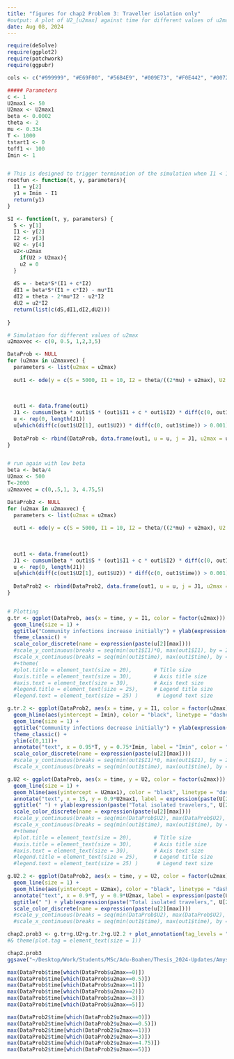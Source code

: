 ```yaml
---
title: "figures for chap2 Problem 3: Traveller isolation only"
#output: A plot of U2_[u2max] against time for different values of u2max.
date: Aug 08, 2024
---
```



```r


require(deSolve)
require(ggplot2)
require(patchwork)
require(ggpubr)

cols <- c("#999999", "#E69F00", "#56B4E9", "#009E73", "#F0E442", "#0072B2", "#D55E00", "#CC79A7", "#66CC99")

##### Parameters
c <- 1
U2max1 <- 50
U2max <- U2max1
beta <- 0.0002
theta <- 2
mu <- 0.334
T <- 1000
tstart1 <- 0
toff1 <- 100
Imin <- 1


# This is designed to trigger termination of the simulation when I1 < 1
rootfun <- function(t, y, parameters){
  I1 = y[2]
  y1 = Imin - I1
  return(y1)
}

SI <- function(t, y, parameters) {
  S <- y[1]
  I1 <- y[2]
  I2 <- y[3]
  U2 <- y[4]
  u2<-u2max
    if(U2 > U2max){
    u2 = 0
  }
  
  dS = - beta*S*(I1 + c*I2) 
  dI1 = beta*S*(I1 + c*I2) - mu*I1
  dI2 = theta - 2*mu*I2 - u2*I2
  dU2 = u2*I2
  return(list(c(dS,dI1,dI2,dU2)))
  
}

# Simulation for different values of u2max
u2maxvec <- c(0, 0.5, 1,2,3,5)

DataProb <- NULL
for (u2max in u2maxvec) {
  parameters <- list(u2max = u2max)
  
  out1 <- ode(y = c(S = 5000, I1 = 10, I2 = theta/((2*mu) + u2max), U2 = 0), parms = parameters, times = seq(0,T,.05), func = SI, events = list(func = NULL, root = TRUE, terminalroot = 1), rootfun=rootfun)
  
  
  
  out1 <- data.frame(out1)
  J1 <- cumsum(beta * out1$S * (out1$I1 + c * out1$I2) * diff(c(0, out1$time)))
  u <- rep(0, length(J1))
  u[which(diff(c(out1$U2[1], out1$U2)) * diff(c(0, out1$time)) > 0.001)] <- max(c(out1$I2, out1$iso))
  
  DataProb <- rbind(DataProb, data.frame(out1, u = u, j = J1, u2max = u2max))
}


# run again with low beta
beta <- beta/4
U2max <- 500
T<-2000
u2maxvec = c(0,.5,1, 3, 4.75,5)

DataProb2 <- NULL
for (u2max in u2maxvec) {
  parameters <- list(u2max = u2max)
  
  out1 <- ode(y = c(S = 5000, I1 = 10, I2 = theta/((2*mu) + u2max), U2 = 0), parms = parameters, times = seq(0,T,.05), func = SI, events = list(func = NULL, root = TRUE, terminalroot = 1), rootfun=rootfun)
  
  
  
  out1 <- data.frame(out1)
  J1 <- cumsum(beta * out1$S * (out1$I1 + c * out1$I2) * diff(c(0, out1$time)))
  u <- rep(0, length(J1))
  u[which(diff(c(out1$U2[1], out1$U2)) * diff(c(0, out1$time)) > 0.001)] <- max(c(out1$I2, out1$iso))
  
  DataProb2 <- rbind(DataProb2, data.frame(out1, u = u, j = J1, u2max = u2max))
}


# Plotting
g.tr <- ggplot(DataProb, aes(x = time, y = I1, color = factor(u2max))) +
  geom_line(size = 1) +
  ggtitle("Community infections increase initially") + ylab(expression(paste("Community prevalence,", I[1](t)))) + xlim(0, 50) + 
  theme_classic() +
  scale_color_discrete(name = expression(paste(u[2][max]))) 
  #scale_y_continuous(breaks = seq(min(out1$I1)*0, max(out1$I1), by = 200)) +
  #scale_x_continuous(breaks = seq(min(out1$time), max(out1$time), by = 5))
  #+theme(
  #plot.title = element_text(size = 20),       # Title size
  #axis.title = element_text(size = 30),       # Axis title size
  #axis.text = element_text(size = 30),        # Axis text size
  #legend.title = element_text(size = 25),     # Legend title size
  #legend.text = element_text(size = 25) )      # Legend text size

g.tr.2 <- ggplot(DataProb2, aes(x = time, y = I1, color = factor(u2max))) +
  geom_hline(aes(yintercept = Imin), color = "black", linetype = "dashed")+
  geom_line(size = 1) +
  ggtitle("Community infections decrease initially") + ylab(expression(paste("Community prevalence,", I[1](t)))) + 
  theme_classic() +
  ylim(c(0,11))+
  annotate("text", x = 0.95*T, y = 0.75*Imin, label = "Imin", color = "black", size = 4)+
  scale_color_discrete(name = expression(paste(u[2][max]))) 
  #scale_y_continuous(breaks = seq(min(out1$I1)*0, max(out1$I1), by = 200)) +
  #scale_x_continuous(breaks = seq(min(out1$time), max(out1$time), by = 5))

g.U2 <- ggplot(DataProb, aes(x = time, y = U2, color = factor(u2max))) +
  geom_line(size = 1) +
  geom_hline(aes(yintercept = U2max1), color = "black", linetype = "dashed")  +
  annotate("text", x = 15, y = 0.9*U2max1, label = expression(paste(U[2][max])), hjust = -0.1, vjust = -0.5, color = "black", size = 4) +
  ggtitle(" ") + ylab(expression(paste("Total isolated travelers,", U[2](T))))  + theme_classic() +
  scale_color_discrete(name = expression(paste(u[2][max]))) 
  #scale_y_continuous(breaks = seq(min(DataProb$U2), max(DataProb$U2), by = 5)) +
  #scale_x_continuous(breaks = seq(min(out1$time), max(out1$time), by = 5))
  #+theme(
  #plot.title = element_text(size = 20),       # Title size
  #axis.title = element_text(size = 30),       # Axis title size
  #axis.text = element_text(size = 30),        # Axis text size
  #legend.title = element_text(size = 25),     # Legend title size
  #legend.text = element_text(size = 25) )      # Legend text size

g.U2.2 <- ggplot(DataProb2, aes(x = time, y = U2, color = factor(u2max))) +
  geom_line(size = 1) +
  geom_hline(aes(yintercept = U2max), color = "black", linetype = "dashed")  +
  annotate("text", x = 0.9*T, y = 0.9*U2max, label = expression(paste(U[2][max])), hjust = -0.1, vjust = -0.5, color = "black", size = 4) +
  ggtitle(" ") + ylab(expression(paste("Total isolated travelers,", U[2](T))))  + theme_classic() +
  scale_color_discrete(name = expression(paste(u[2][max]))) 
  #scale_y_continuous(breaks = seq(min(DataProb$U2), max(DataProb$U2), by = 5)) +
  #scale_x_continuous(breaks = seq(min(out1$time), max(out1$time), by = 5))

```

```r
chap2.prob3 <- g.tr+g.U2+g.tr.2+g.U2.2 + plot_annotation(tag_levels = "A")
#& theme(plot.tag = element_text(size = 1))

chap2.prob3
ggsave("~/Desktop/Work/Students/MSc/Adu-Boahen/Thesis_2024-Updates/Amys codes/figures/chap2.prob3.png", width = 25, height = 20, units = "cm")

max(DataProb$time[which(DataProb$u2max==0)])
max(DataProb$time[which(DataProb$u2max==0.5)])
max(DataProb$time[which(DataProb$u2max==1)])
max(DataProb$time[which(DataProb$u2max==2)])
max(DataProb$time[which(DataProb$u2max==3)])
max(DataProb$time[which(DataProb$u2max==5)])

max(DataProb2$time[which(DataProb2$u2max==0)])
max(DataProb2$time[which(DataProb2$u2max==0.5)])
max(DataProb2$time[which(DataProb2$u2max==1)])
max(DataProb2$time[which(DataProb2$u2max==3)])
max(DataProb2$time[which(DataProb2$u2max==4.75)])
max(DataProb2$time[which(DataProb2$u2max==5)])
```